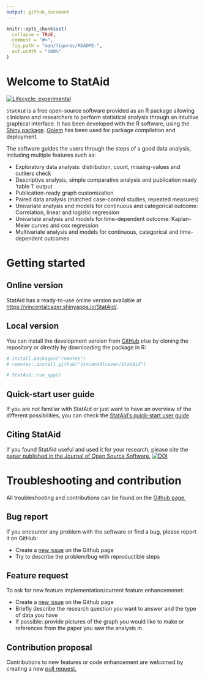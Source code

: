 ```yaml
---
output: github_document
---
```


<!-- README.md is generated from README.Rmd. Please edit that file -->

```r
knitr::opts_chunk$set(
  collapse = TRUE,
  comment = "#>",
  fig.path = "man/figures/README-",
  out.width = "100%"
)
```

# Welcome to StatAid

<!-- badges: start -->
[![Lifecycle: experimental](https://img.shields.io/badge/lifecycle-experimental-orange.svg)](https://www.tidyverse.org/lifecycle/#experimental)
<!-- badges: end -->

`StatAid` is a free open-source software provided as an R package allowing clinicians and researchers to perform statistical analysis through an intuitive graphical interface. It has been developed with the R software, using the [Shiny package](https://shiny.rstudio.com/). [Golem](https://github.com/ThinkR-open/golem) has been used for package compilation and deployment.  

 The software guides the users through the steps of a good data analysis, including multiple features such as:
<ul><li> Exploratory data analysis: distribution, count, missing-values and outliers check</li>
<li> Descriptive analysis, simple comparative analysis and publication ready 'table 1' output </li>
<li> Publication-ready graph customization</li>
<li> Paired data analysis (matched case-control studies, repeated measures) </li>
<li> Univariate analysis and models for continuous and categorical outcome: Correlation, linear and logistic regression</li>
<li> Univariate analysis and models for time-dependent outcome: Kaplan-Meier curves and cox regression </li>
<li> Multivariate analysis and models for continuous, categorical and time-dependent outcomes </li></ul>

# Getting started

## Online version 

StatAid has a ready-to-use online version available at [https://vincentalcazer.shinyapps.io/StatAid/](https://vincentalcazer.shinyapps.io/StatAid/).

## Local version

You can install the development version from [GitHub](https://github.com/VincentAlcazer/StatAid) else by cloning the repository or directly by downloading the package in R:

```r

# install.packages("remotes")
# remotes::install_github("VincentAlcazer/StatAid")

# StatAid::run_app()
```

## Quick-start user guide

If you are not familiar with StatAid or just want to have an overview of the different possibilities, you can check the [StatAid's quick-start user guide](https://github.com/VincentAlcazer/StatAid/blob/master/STATAID_QUICK_START_USER_GUIDE.pdf)

## Citing StatAid

If you found StatAid useful and used it for your research, please cite the [paper published in the Journal of Open Source Software.](https://joss.theoj.org/papers/10.21105/joss.02630) [![DOI](https://joss.theoj.org/papers/10.21105/joss.02630/status.svg)](https://doi.org/10.21105/joss.02630)


# Troubleshooting and contribution

All troubleshooting and contributions can be found on the [Github page.](https://github.com/VincentAlcazer/StatAid/issues)

## Bug report

If you encounter any problem with the software or find a bug, please report it on GitHub:

- Create a [new issue](https://github.com/VincentAlcazer/StatAid/issues) on the Github page
- Try to describe the problem/bug with reproductible steps

## Feature request

To ask for new feature implementation/current feature enhancemenet:

- Create a [new issue](https://github.com/VincentAlcazer/StatAid/issues) on the Github page
- Briefly describe the research question you want to answer and the type of data you have
- If possible: provide pictures of the graph you would like to make or references from the paper you saw the analysis in.

## Contribution proposal

Contributions to new features or code enhancement are welcomed by creating a new [pull request.](https://github.com/VincentAlcazer/StatAid/pulls)

